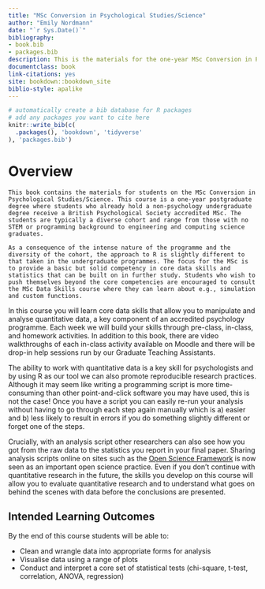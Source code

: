 ```yaml
--- 
title: "MSc Conversion in Psychological Studies/Science"
author: "Emily Nordmann"
date: "`r Sys.Date()`"
bibliography:
- book.bib
- packages.bib
description: This is the materials for the one-year MSc Conversion in Psychological Studies/Science.
documentclass: book
link-citations: yes
site: bookdown::bookdown_site
biblio-style: apalike
---
```


```r
# automatically create a bib database for R packages
# add any packages you want to cite here
knitr::write_bib(c(
  .packages(), 'bookdown', 'tidyverse'
), 'packages.bib')

```



# Overview {-}

```block

This book contains the materials for students on the MSc Conversion in Psychological Studies/Science. This course is a one-year postgraduate degree where students who already hold a non-psychology undergraduate degree receive a British Psychological Society accredited MSc. The students are typically a diverse cohort and range from those with no STEM or programming background to engineering and computing science graduates. 

As a consequence of the intense nature of the programme and the diversity of the cohort, the approach to R is slightly different to that taken in the undergraduate programmes. The focus for the MSc is to provide a basic but solid competency in core data skills and statistics that can be built on in further study. Students who wish to push themselves beyond the core competencies are encouraged to consult the MSc Data Skills course where they can learn about e.g., simulation and custom functions.
```

In this course you will learn core data skills that allow you to manipulate and analyse quantitative data, a key component of an accredited psychology programme. Each week we will build your skills through pre-class, in-class, and homework activities. In addition to this book, there are video walkthroughs of each in-class activity available on Moodle and there will be drop-in help sessions run by our Graduate Teaching Assistants.

The ability to work with quantitative data is a key skill for psychologists and by using R as our tool we can also promote reproducible research practices. Although it may seem like writing a programming script is more time-consuming than other point-and-click software you may have used, this is not the case! Once you have a script you can easily re-run your analysis without having to go through each step again manually which is a) easier and b) less likely to result in errors if you do something slightly different or forget one of the steps. 

Crucially, with an analysis script other researchers can also see how you got from the raw data to the statistics you report in your final paper. Sharing  analysis scripts online on sites such as the [Open Science Framework](https://osf.io/) is now seen as an important open science practice. Even if you don't continue with quantitative research in the future, the skills you develop on this course will allow you to evaluate quantitative research and to understand what goes on behind the scenes with data before the conclusions are presented.

## Intended Learning Outcomes

By the end of this course students will be able to:

* Clean and wrangle data into appropriate forms for analysis
* Visualise data using a range of plots
* Conduct and interpret a core set of statistical tests (chi-square, t-test, correlation, ANOVA, regression)


